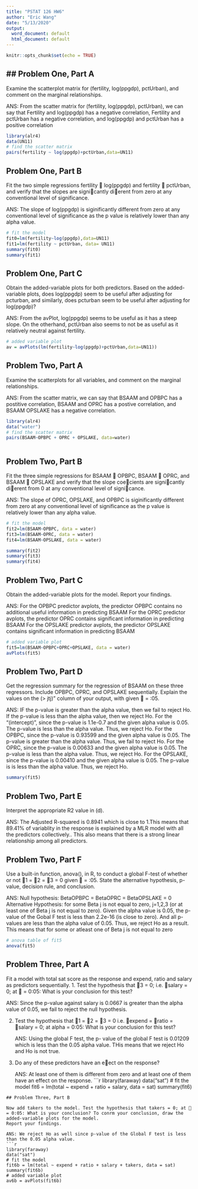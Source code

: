 ```yaml
---
title: "PSTAT 126 HW6"
author: "Eric Wang"
date: "5/13/2020"
output:
  word_document: default
  html_document: default
---
```


```r
knitr::opts_chunk$set(echo = TRUE)
```

## ## Problem One, Part A

Examine the scatterplot matrix for (fertility, log(ppgdp), pctUrban), and comment on the marginal relationships.

ANS: From the scatter matrix for (fertility, log(ppgdp), pctUrban), we can say that Fertility and log(ppgdp) has a negative correlation, Fertility and pctUrban has a negative correlation, and log(ppgdp) and pctUrban has a positive correlation

```r
library(alr4) 
data(UN11)
# find the scatter matrix
pairs(fertility ~ log(ppgdp)+pctUrban,data=UN11) 

```

## Problem One, Part B

Fit the two simple regressions fertility  log(ppgdp) and fertility  pctUrban, and verify that the slopes are signicantly dierent from zero at any conventional level of significance.

ANS: The slope of log(ppgdp) is siginificantly different from zero at any conventional level of significance as the p value is relatively lower than any alpha value.

```r
# fit the model
fit0=lm(fertility~log(ppgdp),data=UN11)
fit1=lm(fertility ~ pctUrban, data= UN11)
summary(fit0)
summary(fit1)


```
## Problem One, Part C

Obtain the added-variable plots for both predictors. Based on the added-variable plots, does log(ppgdp) seem to be useful after adjusting for pcturban, and similarly, does pcturban seem to be useful after adjusting for log(ppgdp)?

ANS: From the avPlot, log(ppgdp) seems to be useful as it has a steep slope. On the otherhand, pctUrban also seems to not be as useful as it relatively neutral against fertility.

```r
# added variable plot
av = avPlots(lm(fertility~log(ppgdp)+pctUrban,data=UN11))

```
## Problem Two, Part A

Examine the scatterplots for all variables, and comment on the marginal relationships.

ANS: From the scatter matrix, we can say that BSAAM and OPBPC has a postitive correlation, BSAAM and OPRC has a postive correlation, and BSAAM OPSLAKE has a negative correlation.


```r
library(alr4)
data("water")
# find the scatter matrix
pairs(BSAAM~OPBPC + OPRC + OPSLAKE, data=water)



```
## Problem Two, Part B

Fit the three simple regressions for BSAAM  OPBPC, BSAAM  OPRC, and BSAAM  OPSLAKE and verify that the slope coecients are signicantly dierent from 0 at any conventional level of signicance.

ANS: The slope of OPRC, OPSLAKE, and OPBPC is siginificantly different from zero at any conventional level of significance as the p value is relatively lower than any alpha value.

```r
# fit the model
fit2=lm(BSAAM~OPBPC, data = water)
fit3=lm(BSAAM~OPRC, data = water)
fit4=lm(BSAAM~OPSLAKE, data = water)

summary(fit2)
summary(fit3)
summary(fit4)
```
## Problem Two, Part C

Obtain the added-variable plots for the model. Report your findings.

ANS: For the OPBPC predictor avplots, the predictor OPBPC contains no additional useful information in predicting BSAAM
     For the OPRC predictor avplots, the predictor OPRC contains significant information in predicting BSAAM
     For the OPSLAKE predictor avplots, the predictor OPSLAKE contains significant information in predicting BSAAM

```r
# added variable plot
fit5=lm(BSAAM~OPBPC+OPRC+OPSLAKE, data = water)
avPlots(fit5)

```
## Problem Two, Part D

Get the regression summary for the regression of BSAAM on these three regressors. Include OPBPC, OPRC, and OPSLAKE sequentially. Explain the values on the \Pr(> jtj)" column of your output, with given  = :05.

ANS: IF the p-value is greater than the alpha value, then we fail to reject Ho. If the p-value is less than the alpha value, then we reject Ho.
     For the "(intercept)", since the p-value is 1.1e-0.7 and the given alpha value is 0.05. The p-value is less than the alpha value. Thus, we reject Ho.
     For the OPBPC, since the p-value is 0.93599 and the given alpha value is 0.05. The p-value is greater than the alpha value. Thus, we fail to reject Ho.
     For the OPRC, since the p-value is 0.00633 and the given alpha value is 0.05. The p-value is less than the alpha value. Thus, we reject Ho.
     For the OPSLAKE, since the p-value is 0.00410 and the given alpha value is 0.05. The p-value is is less than the alpha value. Thus, we reject Ho.

```r
summary(fit5)

```
## Problem Two, Part E

Interpret the appropriate R2 value in (d).

ANS: The Adjusted R-squared is 0.8941 which is close to 1.This means that 89.41% of variablity in the response is explained by a MLR model with all the predictors collectively.. This also means that there is a strong linear relationship among all predictors.

## Problem Two, Part F

Use a built-in function, anova(), in R, to conduct a global F-test of whether or not
1 = 2 = 3 = 0 given  = :05. State the alternative hypothesis, p-value, decision rule,
and conclusion.

ANS: Null hypothesis: BetaOPBPC = BetaOPRC = BetaOPSLAKE = 0
     Alternative Hypothesis: for some Beta j is not equal to zero, j=1,2,3 (or at least one of Beta j is not equal to zero).
     Given the alpha value is 0.05, the p-value of the Gobal F test is less than 2.2e-16 (is close to zero). And all p-values are less than the alpha value of 0.05. 
     Thus, we reject Ho as a result.
     This means that for some or atleast one of Beta j is not equal to zero

```r
# anova table of fit5
anova(fit5)


```
## Problem Three, Part A

Fit a model with total sat score as the response and expend, ratio and salary as predictors sequentially.
1. Test the hypothesis that 3 = 0; i.e. salary = 0; at  = 0:05: What is your conclusion for this test?

   ANS: Since the p-value against salary is 0.0667 is greater than the alpha value of 0.05, we fail to reject the null hypothesis. 
   
2. Test the hypothesis that 1 = 2 = 3 = 0 i.e. expend = ratio = salary = 0; at alpha = 0:05: What is your conclusion for this test?

   ANS: Using the global F test, the p- value of the global F test is 0.01209 which is less than the 0.05 alpha value. THis means that we reject Ho and Ho is not true. 
   
3. Do any of these predictors have an eect on the response?

   ANS: At least one of them is different from zero and at least one of them have an effect on the response.
```r
library(faraway)
data("sat")
# fit the model
fit6 = lm(total ~ expend + ratio + salary, data = sat)
summary(fit6)

```
## Problem Three, Part B

Now add takers to the model. Test the hypothesis that takers = 0; at  = 0:05: What is your conclusion? To conrm your conclusion, draw the added-variable plots for the model.
Report your findings.

ANS: We reject Ho as well since p-value of the Global F test is less than the 0.05 alpha value.
```r
library(faraway)
data("sat")
# fit the model
fit6b = lm(total ~ expend + ratio + salary + takers, data = sat)
summary(fit6b)
# added variable plot
av6b = avPlots(fit6b)

```
